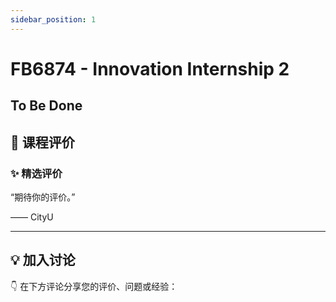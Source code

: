 ```yaml
---
sidebar_position: 1
---
```



# FB6874 - Innovation Internship 2

## To Be Done

## **💬 课程评价**

### ✨ **精选评价**
<div className={commentStyles.commentBox}>
    <p className={commentStyles.commentText}>
        “期待你的评价。”
    </p>
    <p className={commentStyles.commentAuthor}>—— CityU</p>
</div>

---

## **💡 加入讨论**

👇 在下方评论分享您的评价、问题或经验：
<Utterances />

